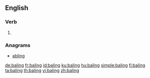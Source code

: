==English==

===Verb===
{{head|en|present participle}}

# {{present participle of|bale|lang=en|nocat=1}}

===Anagrams===
* [[abling#English|abling]]

[[de:baling]]
[[fr:baling]]
[[id:baling]]
[[ku:baling]]
[[hu:baling]]
[[simple:baling]]
[[fi:baling]]
[[ta:baling]]
[[th:baling]]
[[vi:baling]]
[[zh:baling]]